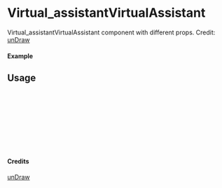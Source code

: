 
<Meta of={Virtual_assistantVirtualAssistant} title="unDraw/Virtual_assistantVirtualAssistant" />

# Virtual_assistantVirtualAssistant

Virtual_assistantVirtualAssistant component with different props.
Credit: [unDraw](https://undraw.co/illustrations)

#### Example

<Canvas of={Virtual_assistantVirtualAssistant.Primary} />

## Usage

```ts
import { Virtual_assistantVirtualAssistant } from "yadl-ui";

const Example = () => {
  return (
      <Virtual_assistantVirtualAssistant />
  );
};

export default Example;
```

#### Credits
[unDraw](https://undraw.co/illustrations)
